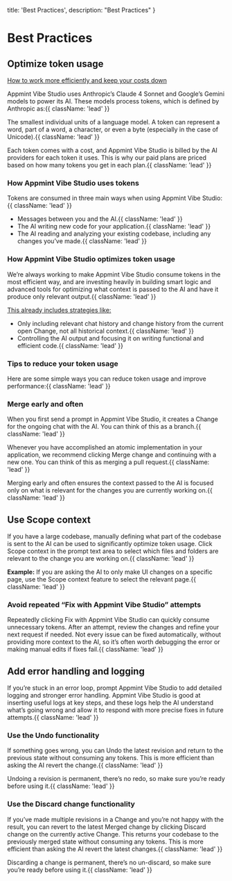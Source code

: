   title: 'Best Practices',
  description: "Best Practices"
}

# Best Practices

##

## Optimize token usage

[How to work more efficiently and keep your costs down](#)

Appmint Vibe Studio uses Anthropic’s Claude 4 Sonnet and Google’s Gemini models to power its AI. These models process tokens, which is defined by Anthropic as:{{ className: 'lead' }}

The smallest individual units of a language model. A token can represent a word, part of a word, a character, or even a byte (especially in the case of Unicode).{{ className: 'lead' }}

Each token comes with a cost, and Appmint Vibe Studio is billed by the AI providers for each token it uses.
 This is why our paid plans are priced based on how many tokens you get in each plan.{{ className: 'lead' }}


### How Appmint Vibe Studio uses tokens

Tokens are consumed in three main ways when using Appmint Vibe Studio:{{ className: 'lead' }}

- Messages between you and the AI.{{ className: 'lead' }}
- The AI writing new code for your application.{{ className: 'lead' }}
- The AI reading and analyzing your existing codebase, including any changes you’ve made.{{ className: 'lead' }}

### How Appmint Vibe Studio optimizes token usage

We’re always working to make Appmint Vibe Studio consume tokens in the most efficient way, and are investing heavily in building smart
 logic and advanced tools for optimizing what context is passed to the AI and have it produce only relevant output.{{ className: 'lead' }}

[This already includes strategies like:](#)

- Only including relevant chat history and change history from the current open Change, not all historical context.{{ className: 'lead' }}
- Controlling the AI output and focusing it on writing functional and efficient code.{{ className: 'lead' }}

### Tips to reduce your token usage

Here are some simple ways you can reduce token usage and improve performance:{{ className: 'lead' }}

### Merge early and often

When you first send a prompt in Appmint Vibe Studio, it creates a Change for the ongoing chat with the AI. You can think of this as a branch.{{ className: 'lead' }}

Whenever you have accomplished an atomic implementation in your application, we recommend clicking Merge change and continuing with a new one. 
You can think of this as merging a pull request.{{ className: 'lead' }}

Merging early and often ensures the context passed to the AI is focused only on what is relevant for the changes you are currently working on.{{ className: 'lead' }}

## Use Scope context

If you have a large codebase, manually defining what part of the codebase is sent to the AI can be used to significantly optimize token usage. 
Click Scope context in the prompt text area to select which files and folders are relevant to the change you are working on.{{ className: 'lead' }}

**Example:** If you are asking the AI to only make UI changes on a specific page, use the Scope context feature to select the relevant page.{{ className: 'lead' }}

### Avoid repeated “Fix with Appmint Vibe Studio” attempts

Repeatedly clicking Fix with Appmint Vibe Studio can quickly consume unnecessary tokens. After an attempt, review the changes 
and refine your next request if needed. Not every issue can be fixed automatically, without providing more context to the AI,
so it’s often worth debugging the error or making manual edits if fixes fail.{{ className: 'lead' }}

## Add error handling and logging

If you’re stuck in an error loop, prompt Appmint Vibe Studio to add detailed logging and stronger error handling. 
Appmint Vibe Studio is good at inserting useful logs at key steps, and these logs help the AI understand what’s going wrong
 and allow it to respond with more precise fixes in future attempts.{{ className: 'lead' }}

### Use the Undo functionality

If something goes wrong, you can Undo the latest revision and return to the previous state without consuming any tokens. This is more efficient than asking the AI revert the change.{{ className: 'lead' }}

Undoing a revision is permanent, there’s no redo, so make sure you’re ready before using it.{{ className: 'lead' }}

### Use the Discard change functionality

If you’ve made multiple revisions in a Change and you’re not happy with the result, you can revert to the 
latest Merged change by clicking Discard change on the currently active Change. This returns your codebase to the previously 
merged state without consuming any tokens. This is more efficient than asking the AI revert the latest changes.{{ className: 'lead' }}

Discarding a change is permanent, there’s no un-discard, so make sure you’re ready before using it.{{ className: 'lead' }}


